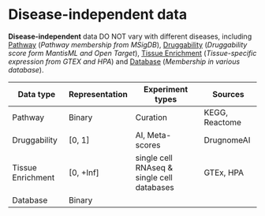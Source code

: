 # Disease-independent data

**Disease-independent** data DO NOT vary with different diseases, including [Pathway](disease-independent-data/pathway.mdx) (_Pathway membership from MSigDB_), [Druggability](disease-independent-data/druggability.mdx) (_Druggability score form MantisML and Open Target_), [Tissue Enrichment](disease-independent-data/tissue-enrichment.mdx) (_Tissue-specific expression from GTEX and HPA_) and [Database](disease-independent-data/database.mdx) (_Membership in various database_).

| Data type         | Representation | Experiment types                           | Sources        |
| ----------------- | -------------- | ------------------------------------------ | -------------- |
| Pathway           | Binary         | Curation                                   | KEGG, Reactome |
| Druggability      | [0, 1]         | AI, Meta-scores                            | DrugnomeAI     |
| Tissue Enrichment | [0, +Inf]      | single cell RNAseq & single cell databases | GTEx, HPA      |
| Database          | Binary         |                                            |                |